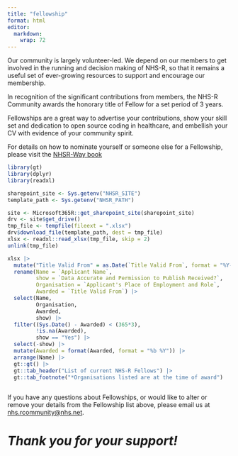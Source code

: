 ```yaml
---
title: "fellowship"
format: html
editor: 
  markdown: 
    wrap: 72
---
```


Our community is largely volunteer-led. We depend on our members to get
involved in the running and decision making of NHS-R, so that it remains
a useful set of ever-growing resources to support and encourage our
membership.

In recognition of the significant contributions from members, the NHS-R
Community awards the honorary title of Fellow for a set period of 3
years.

Fellowships are a great way to advertise your contributions, show your
skill set and dedication to open source coding in healthcare, and
embellish your CV with evidence of your community spirit.

For details on how to nominate yourself or someone else for a
Fellowship, please visit the [NHSR-Way
book](https://nhsrway.nhsrcommunity.com/nhsr-fellows.html)

```r
library(gt)
library(dplyr)
library(readxl)

sharepoint_site <- Sys.getenv("NHSR_SITE")
template_path <- Sys.getenv("NHSR_PATH")

site <- Microsoft365R::get_sharepoint_site(sharepoint_site)
drv <- site$get_drive()
tmp_file <- tempfile(fileext = ".xlsx")
drv$download_file(template_path, dest = tmp_file)
xlsx <- readxl::read_xlsx(tmp_file, skip = 2) 
unlink(tmp_file)

xlsx |>
  mutate("Title Valid From" = as.Date(`Title Valid From`, format = "%Y-%m-%d")) |>
  rename(Name = `Applicant Name`,
         show = `Data Accurate and Permission to Publish Received?`,
         Organisation = `Applicant's Place of Employment and Role`,
         Awarded = `Title Valid From`) |>
  select(Name,  
         Organisation, 
         Awarded,
         show) |>
  filter((Sys.Date() - Awarded) < (365*3),
         !is.na(Awarded),
         show == "Yes") |>
  select(-show) |>
  mutate(Awarded = format(Awarded, format = "%b %Y")) |>
  arrange(Name) |>
  gt::gt() |>
  gt::tab_header("List of current NHS-R Fellows") |>
  gt::tab_footnote("*Organisations listed are at the time of award")
  

```

If you have any questions about Fellowships, or would like to alter or
remove your details from the Fellowship list above, please email us at
[nhs.rcommunity\@nhs.net](mailto:nhs.rcommunity@nhs.net).

# *Thank you for your support!* 

